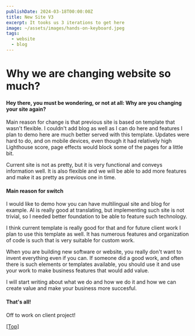```yaml
---
publishDate: 2024-03-18T00:00:00Z
title: New Site V3
excerpt: It tooks us 3 iterations to get here
image: ~/assets/images/hands-on-keyboard.jpeg
tags:
  - website
  - blog
---
```


# Why we are changing website so much?

#### Hey there, you must be wondering, or not at all: Why are you changing your site again?

Main reason for change is that previous site is based on template that wasn't flexible. I couldn't add blog as well as I can do here and features I plan to demo here are much better served with this template. Updates were hard to do, and on mobile devices, even though it had relatively high Lighthouse score, page effects would block some of the pages for a little bit.

Current site is not as pretty, but it is very functional and conveys information well. It is also flexible and we will be able to add more features and make it as pretty as previous one in time.

#### Main reason for switch

I would like to demo how you can have multilingual site and blog for example. AI is really good at translating, but implementing such site is not trivial, so I needed better foundation to be able to feature such technology.

I think current template is really good for that and for future client work I plan to use this template as well. It has numerous features and organization of code is such that is very suitable for custom work.

When you are building new software or website, you really don't want to invent everything even if you can. If someone did a good work, and often there is such elements or templates available, you should use it and use your work to make business features that would add value.

I will start writing about what we do and how we do it and how we can create value and make your business more succesful.

#### That's all!

Off to work on client project!

[[Top]](#top)
